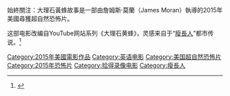 {{Infobox film
| name           = Always Watching: A Marble Hornets Story
| image          =  
| caption        = Theatrical release poster
| director       = James Moran
| producer       = Jimmy Miller<br />M. Riley
| screenplay     = Ian Shorr
| based_on       = ''[[Marble_Hornets|Marble Hornets]]''<br>by Joseph DeLage<br>Troy Wagner<br>Tim Sutton
| starring       = [[Alexandra_Breckenridge|Alexandra Breckenridge]]<br>[[Alexandra_Holden|Alexandra Holden]]<br>[[Chris_Marquette|Chris Marquette]]<br />[[傑克·麥克道曼|傑克·麥克道曼]]<br>[[Doug_Jones_(actor)|Doug Jones]]
| music          = 
| cinematography = Ulf Soderqvist
| editing        = Wendy Nomiyama
| studio         = Mosaic<br>Good Universe<br>GraceSam
| distributor    = [[Gravitas_Ventures|Gravitas Ventures]]
| released       = {{Film date|2015|4|7}} <small>([[Video_on_demand|Video on demand]])</small><br>{{Film date|2015|5|15}} <small>([[Limited_release|Limited release]])</small>
| runtime        = 92分钟
| country        = United States
| language       = English
| budget         = 
| gross          = $660,972<ref>{{Cite web |url=https://www.the-numbers.com/movie/Always-Watching-A-Marble-Hornets-Story#tab=summary |title=存档副本 |accessdate=2020-11-02 |archive-date=2017-02-02 |archive-url=https://web.archive.org/web/20170202072609/http://www.the-numbers.com/movie/Always-Watching-A-Marble-Hornets-Story#tab=summary |dead-url=no }}</ref>
}}

始終關注：大理石黃蜂故事是一部由詹姆斯·莫蘭（James Moran）執導的2015年美國尋獲超自然恐怖片。

这部电影改编自YouTube网站系列《大理石黄蜂》，灵感来自于“[[瘦長人|瘦長人]]”都市传说。<ref>{{cite web|title=YouTube Horror Series Marble Hornets Will Bring Slenderman To Theaters|url=https://cinemablend.com/new/YouTube-Horror-Series-Marble-Hornets-Bring-Slenderman-Theaters-36004.html|publisher=Cinema Blend|accessdate=December 18, 2013|archive-date=2020-08-15|archive-url=https://web.archive.org/web/20200815114335/https://www.cinemablend.com/new/YouTube-Horror-Series-Marble-Hornets-Bring-Slenderman-Theaters-36004.html|dead-url=no}}</ref>

[[Category:2015年美國電影作品|Category:2015年美國電影作品]]
[[Category:英语电影|Category:英语电影]]
[[Category:美国超自然恐怖片|Category:美国超自然恐怖片]]
[[Category:2015年恐怖片|Category:2015年恐怖片]]
[[Category:拾得录像电影|Category:拾得录像电影]]
[[Category:瘦長人|Category:瘦長人]]